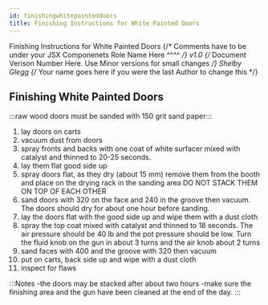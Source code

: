 ```yaml
---
id: finishingwhitepainteddoors
title: Finishing Instructions for White Painted Doors
---
```


<span class="badge badge--primary">Finishing Instructions for White Painted Doors</span>
{/* Comments have to be under your JSX Componenets
    Role Name Here ^^^^ */}
<span class="badge badge--secondary">v1.0</span>
{/* Document Verison Number Here. Use Minor versions for small changes */}
<span class="badge badge--success">Shelby Glegg</span>
{/* Your name goes here if you were the last Author to change this */}

## Finishing White Painted Doors

:::raw wood doors must be sanded with 150 grit sand paper::: 

1. lay doors on carts 
2. vacuum dust from doors 
3. spray fronts and backs with one coat of white surfacer mixed with catalyst and thinned to 20-25 seconds.  
4. lay them flat good side up 
5. spray doors flat, as they dry (about 15 mm) remove them from the booth and place on the drying rack in the sanding area DO NOT STACK THEM ON TOP OF EACH OTHER 
6. sand doors with 320 on the face and 240 in the groove then vacuum. The doors should dry for about one hour before sanding. 
7. lay the doors flat with the good side up and wipe them with a dust cloth 
8. spray the  top coat mixed with catalyst and thinned to 18 seconds. The air pressure should be 40 lb and the pot pressure should be low.  Turn the fluid knob on the gun in about 3 turns and the air knob about 2 turns 
9. sand faces with 400 and the groove with 320 then vacuum 
10. put on carts, back side up and wipe with a dust cloth 
11. inspect for flaws                 

 :::Notes
-the doors may be stacked after about two hours 
-make sure the finishing area and the gun have been cleaned at the end of the day. :::

 